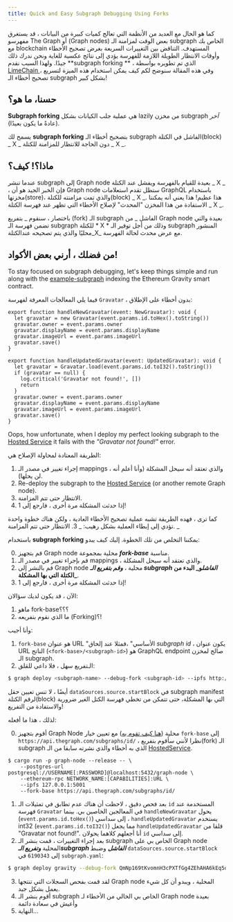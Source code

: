 ```yaml
---
title: Quick and Easy Subgraph Debugging Using Forks
---
```


كما هو الحال مع العديد من الأنظمة التي تعالج كميات كبيرة من البيانات ، قد يستغرق مفهرسو The Graph أو (Graph nodes) بعض الوقت لمزامنة الـ subgraph الخاص بك مع blockchain المستهدف. التناقض بين التغييرات السريعة بغرض تصحيح الأخطاء وأوقات الانتظار الطويلة اللازمة للفهرسة يؤدي إلى نتائج عكسية للغاية ونحن ندرك ذلك جيدًا. ولهذا السبب نقدم **subgraph forking ** ، الذي تم تطويره بواسطة [ LimeChain ](https://limechain.tech/) ، وفي هذه المقالة سنوضح لكم كيف يمكن استخدام هذه الميزة لتسريع تصحيح أخطاء الـ subgraph بشكل كبير!

## حسنا، ما هو؟

**Subgraph forking** هي عملية جلب الكيانات بشكل lazily من مخزن subgraph _آخر_ (عادةً ما يكون بعيدًا).

يسمح لك **subgraph forking** بتصحيح أخطاء الـ subgraph الفاشل في الكتلة(block) _ X _ دون الحاجة للانتظار للمزامنة للكتلة _ X _.

## ماذا؟! كيف؟

عندما تنشر subgraph إلى Graph node بعيدة للقيام بالفهرسة ويفشل عند الكتلة _ X _ ، فإن الخبر الجيد هو أن Graph node ستظل تقدم استعلامات GraphQL باستخدام مخزنها(store)، والذي تمت مزامنته للكتلة(block) _ X _. هذا عظيم! هذا يعني أنه يمكننا الاستفادة من هذا المخزن "المحدث" لإصلاح الأخطاء التي تظهر عند فهرسة الكتلة _ X _.

باختصار ، سنقوم _ بتفريع (fork) الـ subgraph الفاشل _ من Graph node بعيدة والتي تضمن فهرسة الـ subgraph للكتلة * X * وذلك من أجل توفير الـ subgraph المنشور محليًا والذي يتم تصحيحه عندالكتلة_X_ مع عرض محدث لحالة الفهرسة.

## من فضلك ، أرني بعض الأكواد!

To stay focused on subgraph debugging, let's keep things simple and run along with the [example-subgraph](https://github.com/graphprotocol/example-subgraphs/tree/main/ethereum/gravatar) indexing the Ethereum Gravity smart contract.

فيما يلي المعالجات المعرفة لفهرسة `Gravatar` ، بدون أخطاء على الإطلاق:

```tsx
export function handleNewGravatar(event: NewGravatar): void {
  let gravatar = new Gravatar(event.params.id.toHex().toString())
  gravatar.owner = event.params.owner
  gravatar.displayName = event.params.displayName
  gravatar.imageUrl = event.params.imageUrl
  gravatar.save()
}

export function handleUpdatedGravatar(event: UpdatedGravatar): void {
  let gravatar = Gravatar.load(event.params.id.toI32().toString())
  if (gravatar == null) {
    log.critical('Gravatar not found!', [])
    return
  }
  gravatar.owner = event.params.owner
  gravatar.displayName = event.params.displayName
  gravatar.imageUrl = event.params.imageUrl
  gravatar.save()
}
```

Oops, how unfortunate, when I deploy my perfect looking subgraph to the [Hosted Service](https://thegraph.com/hosted-service/) it fails with the _"Gravatar not found!"_ error.

الطريقة المعتادة لمحاولة الإصلاح هي:

1. إجراء تغيير في مصدر الـ mappings ، والذي تعتقد أنه سيحل المشكلة (وأنا أعلم أنه لن يحلها).
2. Re-deploy the subgraph to the [Hosted Service](https://thegraph.com/hosted-service/) (or another remote Graph node).
3. الانتظار حتى تتم المزامنة.
4. إذا حدثت المشكلة مرة أخرى ، فارجع إلى 1!

كما ترى ، فهده الطريقة تشبه عملية تصحيح الأخطاء العادية ، ولكن هناك خطوة واحدة تؤدي إلى إبطاء العملية بشكل رهيب: _ 3. الانتظار حتى تتم المزامنة. _

باستخدام **subgraph forking** يمكننا التخلص من تلك الخطوة. إليك كيف يبدو:

0. قم بتجهيز Graph node محلية بمجموعة **_fork-base_** مناسبة.
1. قم بإجراء تغيير في مصدر الـ mappings ، والذي تعتقد أنه سيحل المشكلة.
2. قم بالنشر إلى Graph node محلية ، **_وقم بتفريع الـ subgraph الفاشل_**و**_ البدء من الكتلة التي بها المشكلة_**.
3. إذا حدثت المشكلة مرة أخرى ، فارجع إلى 1!

الآن ، قد يكون لديك سؤالان:

1. ماهو fork-base؟؟؟
2. ما الذي نقوم بتفريعه (Forking)؟!

وأنا أجيب:

1. ` fork-base ` هو عنوان URL "الأساسي" ،فمثلا عند إلحاق _subgraph id_ ، يكون عنوان URL الناتج (`<fork-base>/<subgraph-id>`) هو GraphQL endpoint صالح لمخزن الـ subgraph.
2. الـتفريع سهل ، فلا داعي للقلق:

```bash
$ graph deploy <subgraph-name> --debug-fork <subgraph-id> --ipfs http://localhost:5001 --node http://localhost:8020
```

أيضًا ، لا تنس تعيين حقل ` dataSources.source.startBlock ` في subgraph manifest لرقم الكتلة(block) التي بها المشكلة، حتى تتمكن من تخطي فهرسة الكتل الغير ضرورية والاستفادة من التفريع!

لذلك ، هذا ما أفعله:

0. أقوم بتجهيز Graph Node محلية ([هنا كيف تقوم به](https://github.com/graphprotocol/graph-node#running-a-local-graph-node)) مع تعيين خيار `fork-base` إلى `https://api.thegraph.com/subgraphs/id/` ، نظرا لأنني سأقوم بتفريع(fork) الـ subgraph الذي به أخطاء والذي نشرته سابقا من الـ [HostedService](https://thegraph.com/hosted-service/).

```
$ cargo run -p graph-node --release -- \
    --postgres-url postgresql://USERNAME[:PASSWORD]@localhost:5432/graph-node \
    --ethereum-rpc NETWORK_NAME:[CAPABILITIES]:URL \
    --ipfs 127.0.0.1:5001
    --fork-base https://api.thegraph.com/subgraphs/id/
```

1. بعد فحص دقيق ، لاحظت أن هناك عدم تطابق في تمثيلات الـ ` id ` المستخدمة عند فهرسة ` Gravatar ` في المعالجين الخاصين بي. بينما ` handleNewGravatar ` يحول (`event.params.id.toHex()`) إلى سداسي ، `handleUpdatedGravatar` يستخدم int32 (`event.params.id.toI32()`) مما يجعل ` handleUpdatedGravatar ` قلقا من "Gravatar not found!". أنا أجعلهم كلاهما يحولان ` id ` إلى سداسي.
2. بعد إجراء التغييرات ، قمت بنشر الـ subgraph الخاص بي على Graph node المحلية **_وتفريع الـsubgraph الفاشل_** وضبط `dataSources.source.startBlock` إلى `6190343` في `subgraph.yaml`:

```bash
$ graph deploy gravity --debug-fork QmNp169tKvomnH3cPXTfGg4ZEhAHA6kEq5oy1XDqAxqHmW --ipfs http://localhost:5001 --node http://localhost:8020
```

3. لقد قمت بفحص السجلات التي تنتجها Graph node المحلية ، ويبدو أن كل شيء يعمل بشكل جيد.
4. أقوم بنشر الـ subgraph الخاص بي الخالي من الأخطاء لـ Graph node بعيدة وأعيش في سعادة دائمة
5. النهاية...
